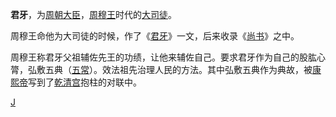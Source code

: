 '''君牙'''，为[[周朝|周朝]][[大臣|大臣]]，[[周穆王|周穆王]]时代的[[大司徒|大司徒]]。

周穆王命他为大司徒的时候，作了《[[s:尚書/君牙|君牙]]》一文，后来收录《[[书经|尚书]]》之中。

周穆王称君牙父祖辅佐先王的功绩，让他来辅佐自己。要求君牙作为自己的股肱心膂，弘敷五典（[[五常|五常]]）。效法祖先治理人民的方法。其中弘敷五典作为典故，被[[康熙帝|康熙帝]]写到了[[乾清宫|乾清宫]]抱柱的对联中。

{{wikisource|尚書/君牙}}

[[Category:西周人|J]]
